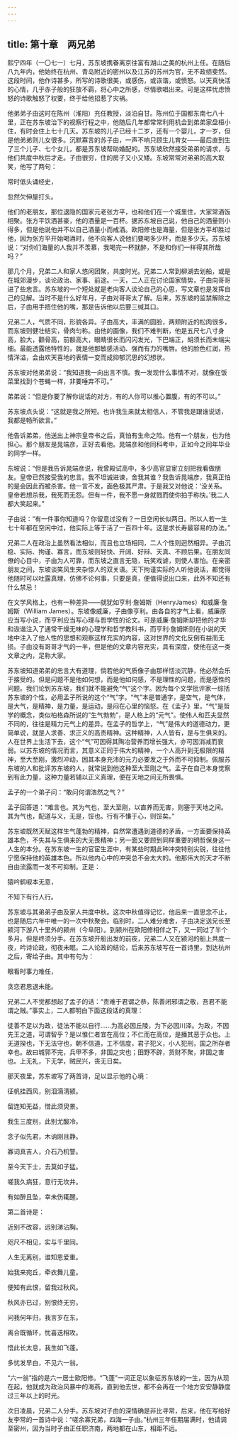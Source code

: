 ```yaml
---
---
---
```

title: 第十章　两兄弟
---




熙宁四年（一〇七一）七月，苏东坡携眷离京往富有湖山之美的杭州上任。在随后八九年内，他始终在杭州、青岛附近的密州以及江苏的苏州为官，无不政绩斐然。这段时间，他作诗甚多，所写的诗歌很美，或感伤，或诙谐，或愤怒。以天真快活的心情，几乎赤子般的狂放不羁，将心中之所感，尽情歌唱出来。可是这样忧虑愤怒的诗歌触怒了权要，终于给他招惹了灾祸。

他弟弟子由这时在陈州（淮阳）充任教授，淡泊自甘。陈州位于国都东南七八十里，正在苏东坡治下的视察行程之中，他随后几年都常常利用机会到弟弟家盘桓小住，有时会住上七十几天。苏东坡的儿子已经十二岁，还有一个婴儿，才一岁，但是他弟弟则儿女很多。沉默寡言的苏子由，一声不响只顾生儿育女——最后直到生了三个儿子、七个女儿，都是苏东坡帮助婚配的。苏东坡欣然接受弟弟的请求，与他们共度中秋后才走。子由很穷，住的房子又小又矮。东坡常常对弟弟的高大取笑，他写了两句：

常时低头诵经史，

忽然欠伸屋打头。

他们的老朋友，那位退隐的国家元老张方平，也和他们在一个城里住，大家常酒饭相聚。张方平饮酒甚豪，他的酒量是一百杯。据苏东坡自己说，他自己的酒量则小得多，但是他说他并不以自己酒量小而戒酒。欧阳修也是海量，但是张方平却胜过他，因为张方平开始喝酒时，他不向客人说他们要喝多少杯，而是多少天。苏东坡说：“对你们海量的人我并不羡慕，我喝完一杯就醉，不是和你们一样得其所哉吗？”

那几个月，兄弟二人和家人悠闲团聚，共度时光。兄弟二人常到柳湖去划船，或是在城郊漫步，谈论政治、家事、前途。一天，二人正在讨论国家情势，子由向哥哥进了些忠言。苏东坡的一个短处就是老向客人谈论自己的心思，写文章也是发挥自己的见解。当时不是什么好年月，子由对哥哥太了解。后来，苏东坡的监禁解除之后，子由用手捂住他的嘴，那是告诉他以后要三缄其口。

兄弟二人，气质不同，形貌各异。子由高大，丰满的圆脸，两颊附近的松肉很多，而东坡则健壮结实，骨肉匀称。由他的画像，我们不难判断，他是五尺七八寸身高，脸大，颧骨高，前额高大，眼睛很长而闪闪发光，下巴端正，胡须长而末端尖细。最能透露他特性的，就是他那敏感活动、强而有力的嘴唇。他的脸色红润，热情洋溢，会由欢天喜地的表情一变而成抑郁沉思的幻想状。

苏东坡对他弟弟说：“我知道我一向出言不慎。我一发现什么事情不对，就像在饭菜里找到个苍蝇一样，非要唾弃不可。”

弟弟说：“但是你要了解你说话的对方，有的人你可以推心置腹，有的不可以。”

苏东坡点头说：“这就是我之所短。也许我生来就太相信人，不管我是跟谁说话，我都是畅所欲言。”

他告诉弟弟，他送出上神宗皇帝书之后，真怕有生命之险。他有一个朋友，也为他担心。那个朋友是晁端彦，正好去看他。晁端彦和他同科考中，正如今之同年毕业的同学一样。

东坡说：“但是我告诉晁端彦说，我曾殿试高中，多少高官显宦立刻把我看做朋友。皇帝已然接受我的忠言。我不坦诚进谏，舍我其谁？我告诉晁端彦，我真正怕的是会因此而被杀害。他一言不发，面色极其严肃。于是我又对他说：‘没关系。皇帝若想杀我，我死而无怨。但有一件，我不愿一身就戮而使你拍手称快。’我二人都大笑起来。”

子由说：“有一件事你知道吗？你留意过没有？一日空闲长似两日。所以人若一生七十年都在空闲中过，他实际上等于活了一百四十年。这是求长寿最容易的办法。”

兄弟二人在政治上虽然看法相似，而且也立场相同，二人个性则迥然相异。子由沉稳、实际、拘谨、寡言，而东坡则轻快、开阔、好辩、天真、不顾后果。在朋友同僚的心目中，子由为人可靠，而东坡之直言无隐，玩笑戏谑，则使人害怕。在亲密朋友之间，东坡谈笑风生夹杂惊人的双关语。天下拘谨实际的人听他说话，都觉得他随时可以吐露真理，仿佛不论何事，只要是真，便值得说出口来，此外不知还有什么禁忌！

在文学风格上，也有一种差异——就犹如亨利·詹姆斯（HenryJames）和威廉·詹姆斯（William James）。东坡像威廉，子由像亨利。由各自的才气上看，威廉原应当写小说，而亨利应当写心理与哲学性的论文。可是威廉·詹姆斯却把他的才华和诙谐注入了通常干燥无味的心理学和哲学教科书，而亨利·詹姆斯则在小说的天地中注入了他人性的思想和观察这样充实的内容，这对世界的文化反倒有益而无损。子由没有哥哥才气的一半，但是他的文章内容充实，具有深度，使他在这一类文章之内，足称大家。

苏东坡知道弟弟的忠言大有道理，倘若他的气质像子由那样恬淡沉静，他必然会乐于接受的。但是问题不是他如何想，而是他如何感，不是理性的问题，而是感性的问题。我们论到苏东坡，我们就不能避免“气”这个字。因为每个文学批评家一综括苏东坡的个性，必用孟子所说的这个“气”字。“气”本是普通字，是空气，是气体，是大气，是精神，是力量，是运动，是闷在心里的恼怒。在《孟子》里，“气”是哲学的概念，类似柏格森所说的“生气勃勃”，是人格上的“元气”。使伟人和匹夫显然不同的，往往是精力元气上的差异。在孟子的哲学上，“气”是伟大的道德动力，更简单说，就是人求善、求正义的高贵精神。这种精神，人人皆有，是与生俱来的。人在世界上生活下去，这个“气”可因得其陶冶营养而增长强大，亦可因消减而衰弱。以苏东坡的情况而言，其意义正同于伟大的精神，一个人高升到无极限的精神，至大至刚，激烈冲动，因其本身充沛的元力必要发之于外而不可抑制。佩服苏东坡的人和批评苏东坡的人，就常说到他这种至大至刚之气。孟子在自己本身觉察到有此力量，这种力量若辅以正义真理，便在天地之间无所畏惧。

孟子的一个弟子问：“敢问何谓浩然之气？”

孟子回答道：“难言也。其为气也，至大至刚，以直养而无害，则塞于天地之间。其为气也，配道与义，无是，馁也。行有不慊于心，则馁矣。”

苏东坡既然天赋这样生气蓬勃的精神，自然常遭遇到道德的矛盾，一方面要保持英雄本色，不失其与生俱来的大无畏精神；另一面又要顾到同样重要的明哲保身这一人生的本分。在苏东坡一生的官宦生涯中，有某些时期此种冲突特别尖锐，往往他宁愿保持他的英雄本色。所以他内心中的冲突总不会太大的。他那伟大的天才不断自由流露而一发不可抑制。正是：

猿吟鹤唳本无意，

不知下有行人行。

苏东坡与其弟弟子由及家人共度中秋。这次中秋值得记忆，他后来一直思念不止，也是随后六年中唯一的一次中秋聚会。临别时，二人难分难舍，子由决定送兄长至颍河下游八十里外的颍州（今阜阳）。到颍州在欧阳修相伴之下，又一同过了半个多月。但是终须分手。在苏东坡开船出发的前夜，兄弟二人又在颍河的船上共度一夜，吟诗论政，彻夜未眠。二人论政的结论，后来苏东坡写在一首诗里，到达杭州之后，寄给子由。其中有句为：

眼看时事力难任，

贪恋君恩退未能。

兄弟二人不觉都想起了孟子的话：“责难于君谓之恭，陈善闭邪谓之敬，吾君不能谓之贼。”事实上，二人都明白下面这段话的真理：

徒善不足以为政，徒法不能以自行……为高必因丘陵，为下必因川泽。为政，不因先王之道，可谓智乎？是以惟仁者宜在高位；不仁而在高位，是播其恶于众也。上无道揆也，下无法守也，朝不信道，工不信度，君子犯义，小人犯刑，国之所存者幸也。故曰城郭不完，兵甲不多，非国之灾也；田野不辟，货财不聚，非国之害也。上无礼，下无学，贼民兴，丧无日矣。

那天夜里，苏东坡写了两首诗，足以显示他的心境：

征帆挂西风，别泪滴清颍。

留连知无益，惜此须臾景。

我生三度别，此别尤酸冷。

念子似先君，木讷刚且静。

寡词真吉人，介石乃机警。

至今天下士，去莫如子猛。

嗟我久病狂，意行无坎井。

有如醉且坠，幸未伤辄醒。

第二首诗是：

近别不改容，远别涕沾胸。

咫尺不相见，实与千里同。

人生无离别，谁知恩爱重。

始我来宛丘，牵衣舞儿童。

便知有此恨，留我过秋风。

秋风亦已过，别恨终无穷。

问我何年归，我言岁在东。

离合既循环，忧喜迭相攻。

悟此长太息，我生如飞蓬。

多忧发早白，不见六一翁。

“六一翁”指的是六一居士欧阳修。“飞蓬”一词正足以象征苏东坡的一生，因为从现在起，他就成为政治风暴中的海燕，直到他去世，都不会再在一个地方安安静静度过三年以上的时光。

次日凌晨，兄弟二人分手。苏东坡对子由的深情确是非比寻常，后来，他在写给好友李常的一首诗中说：“嗟余寡兄弟，四海一子由。”杭州三年任期届满时，他请调至密州，因为当时子由正任职济南，两地都在山东，相距不远。